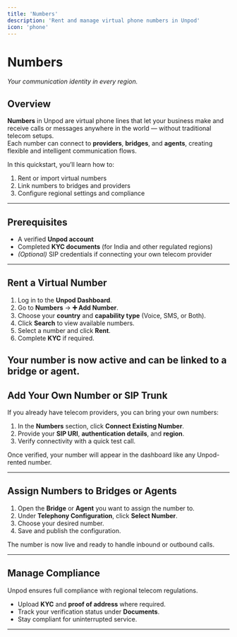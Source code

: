 ```yaml
---
title: 'Numbers'
description: 'Rent and manage virtual phone numbers in Unpod'
icon: 'phone'
---
```


# Numbers  
_Your communication identity in every region._

## Overview  

**Numbers** in Unpod are virtual phone lines that let your business make and receive calls or messages anywhere in the world — without traditional telecom setups.  
Each number can connect to **providers**, **bridges**, and **agents**, creating flexible and intelligent communication flows.  

In this quickstart, you’ll learn how to:  
1. Rent or import virtual numbers  
2. Link numbers to bridges and providers  
3. Configure regional settings and compliance  

---

## Prerequisites  

- A verified **Unpod account**  
- Completed **KYC documents** (for India and other regulated regions)  
- _(Optional)_ SIP credentials if connecting your own telecom provider  

---

## Rent a Virtual Number  

1. Log in to the **Unpod Dashboard**.  
2. Go to **Numbers** → **➕ Add Number**.  
3. Choose your **country** and **capability type** (Voice, SMS, or Both).  
4. Click **Search** to view available numbers.  
5. Select a number and click **Rent**.  
6. Complete **KYC** if required.  

Your number is now active and can be linked to a bridge or agent.  
---

## Add Your Own Number or SIP Trunk  

If you already have telecom providers, you can bring your own numbers:  

1. In the **Numbers** section, click **Connect Existing Number**.  
2. Provide your **SIP URI**, **authentication details**, and **region**.  
3. Verify connectivity with a quick test call.  

Once verified, your number will appear in the dashboard like any Unpod-rented number.  

---

## Assign Numbers to Bridges or Agents  

1. Open the **Bridge** or **Agent** you want to assign the number to.  
2. Under **Telephony Configuration**, click **Select Number**.  
3. Choose your desired number.  
4. Save and publish the configuration.  

The number is now live and ready to handle inbound or outbound calls.  

---

## Manage Compliance  

Unpod ensures full compliance with regional telecom regulations.  
- Upload **KYC** and **proof of address** where required.  
- Track your verification status under **Documents**.  
- Stay compliant for uninterrupted service.  

---

